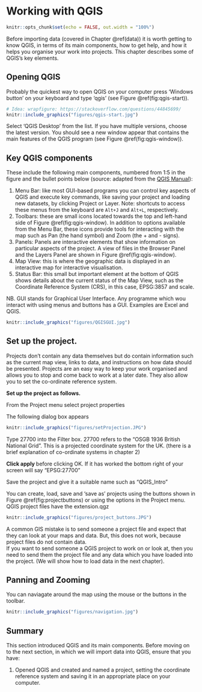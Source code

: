 # Working with QGIS

```r
knitr::opts_chunk$set(echo = FALSE, out.width = "100%")
```

Before importing data (covered in Chapter \@ref(data)) it is worth getting to know QGIS, in terms of its main components, how to get help, and how it helps you organise your work into projects.
This chapter describes some of QGIS's key elements.  

## Opening QGIS

Probably the quickest way to open QGIS on your computer press 'Windows button' on your keyboard and type 'qgis' (see Figure \@ref(fig:qgis-start)).

<!-- \begin{wrapfigure}{R}   -->
<!--  \begin{center} -->

```r
# Idea: wrapfigure: https://stackoverflow.com/questions/44845699/
knitr::include_graphics("figures/qgis-start.jpg")
```

<!-- \end{center} -->
<!-- \end{wrapfigure} -->

Select 'QGIS Desktop' from the list.
If you have multiple versions, choose the latest version.
You should see a new window appear that contains the main features of the QGIS program (see Figure \@ref(fig:qgis-window)).

## Key QGIS components

These include the following main components, numbered from 1:5 in the figure and the bullet points below (source: adapted from the [QGIS Manual](https://docs.qgis.org/2.18/en/docs/user_manual/)):

1. Menu Bar: like most GUI-based programs you can control key aspects of QGIS and execute key commands, like saving your project and loading new datasets, by clicking Project or Layer.  Note: shortcuts to access these menus from the keyboard are `Alt+J` and `Alt+L`, respectively.
1. Toolbars: these are small icons located towards the top and left-hand side of Figure \@ref(fig:qgis-window). In addition to options available from the Menu Bar, these icons provide tools for interacting with the map such as Pan (the hand symbol) and Zoom (the + and - signs).
1. Panels: Panels are interactive elements that show information on particular aspects of the project. A view of files in the Browser Panel and the Layers Panel are shown in Figure \@ref(fig:qgis-window). 
1. Map View: this is where the geographic data is displayed in an interactive map for interactive visualisation.
1. Status Bar: this small but important element at the bottom of QGIS shows details about the current status of the Map View, such as the Coordinate Reference System (CRS), in this case, EPSG:3857 and scale.

NB. GUI stands for Graphical User Interface. Any programme which wou interact with using menus and buttons has a GUI.  Examples are Excel and QGIS.  

```r
knitr::include_graphics("figures/QGISGUI.jpg")
```


## Set up the project.  

Projects don't contain any data themselves but do contain information such as the current map view, links to data, and instructions on how data should be presented. Projects are an easy way to keep your work organised and allows you to stop and come back to work at a later date.  They also allow you to set the co-ordinate reference system.  

**Set up the project as follows.** 

From the Project menu select project properties

The following dialog box appears

```r
knitr::include_graphics("figures/setProjection.JPG")
```

Type 27700 into the Filter box. 27700 refers to the "OSGB 1936 British National Grid". This is a projected coordinate system for the UK.  (there is a brief explanation of co-ordinate systems in chapter 2)

**Click apply ** before clicking OK. 
If it has worked the bottom right of your screen will say "EPSG:27700"


Save the project and give it a suitable name such as "QGIS_Intro"


You can create, load, save and 'save as' projects using the buttons shown in Figure \@ref(fig:projectbuttons) or using the options in the Project menu. QGIS project files have the extension.qgz


```r
knitr::include_graphics("figures/project_buttons.JPG")
```

A common GIS mistake is to send someone a project file and expect that they can look at your maps and data. But, this does not work, because project files do not contain data.  
If you want to send someone a QGIS project to work on or look at, then you need to send them the project file and any data which you have loaded into the project.  (We will show how to load data in the next chapter).  


## Panning and Zooming

You can naviagate around the map using the mouse or the buttons in the toolbar.

```r
knitr::include_graphics("figures/navigation.jpg")
```


## Summary 

This section introduced QGIS and its main components.
Before moving on to the next section, in which we will import data into QGIS, ensure that you have:

1. Opened QGIS and created and named a project, setting the coordinate reference system and saving it in an appropriate place on your computer.


